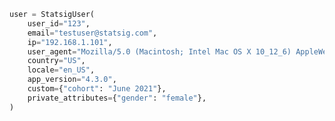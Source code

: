 ```python
user = StatsigUser(
    user_id="123",
    email="testuser@statsig.com",
    ip="192.168.1.101",
    user_agent="Mozilla/5.0 (Macintosh; Intel Mac OS X 10_12_6) AppleWebKit/537.36 (KHTML, like Gecko) Chrome/60.0.3112.78 Safari/537.36",
    country="US",
    locale="en_US",
    app_version="4.3.0",
    custom={"cohort": "June 2021"},
    private_attributes={"gender": "female"},
)
```
